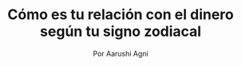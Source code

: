 ---
#*Hero*
section_type: hero
title: Cómo es tu relación con el dinero según tu signo zodiacal
description: Si estás buscando entender y analizar tu relación con el dinero, tu signo zodiacal es un buen punto de partida. Cada quien tiene una idea diferente del dinero y no hay una sola que sea incorrecta, y si logramos entender de dónde viene nuestra relación con él, podremos trabajar con nuestra propia naturaleza para asegurar nuestro futuro financiero.
author: Por Aarushi Agni
categories:
- FINANZASPERSONALES
hero_image: como-es-tu-relacion-con-el-dinero-segun-tu-signo-zodiacal/hero.png
read_duration: 7 MIN DE LECTURA
title_color: magenta
---